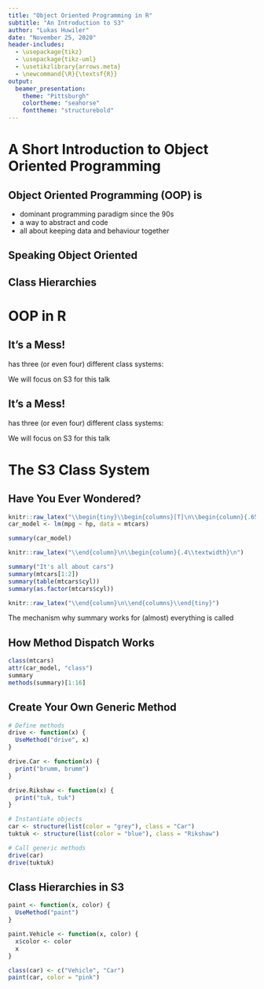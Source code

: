 ```yaml
---
title: "Object Oriented Programming in R"
subtitle: "An Introduction to S3"
author: "Lukas Huwiler"
date: "November 25, 2020"
header-includes:
  - \usepackage{tikz}
  - \usepackage{tikz-uml}
  - \usetikzlibrary{arrows.meta}
  - \newcommand{\R}{\textsf{R}}
output:
  beamer_presentation:
    theme: "Pittsburgh"
    colortheme: "seahorse"
    fonttheme: "structurebold"
---
```



# A \textit{Very} Short Introduction to Object Oriented Programming

## Object Oriented Programming (OOP) is \dots

- \dots \textit{the} dominant programming paradigm since the 90s
- \dots a way to abstract and code
- \dots all about keeping data and behaviour together

## Speaking Object Oriented

\begin{columns}[T]
\begin{column}{.4\textwidth}
\begin{minipage}[t]{\textwidth}
\includegraphics[width=\textwidth]{img/car.png}
\end{minipage}
\end{column}%
\hfill%
\begin{column}{.6\textwidth}
\begin{itemize} 
  \item It's a car $\rightarrow$ It's an \textit{instance} or \textit{object} of \textit{class} car
  \item It's a \textit{grey} car $\rightarrow$ The class car has an \textit{attribute} \texttt{colour} (data)
  \item A car can \textit{drive} $\rightarrow$ The class car has a \textit{method} \texttt{drive} (behaviour)
\end{itemize}
\end{column}%
\end{columns}

## Class Hierarchies

\begin{columns}[T]
\begin{column}{.4\textwidth}
\begin{minipage}[t]{\textwidth}
\begin{tikzpicture}
  \umlclass[type=abstract,x=2]{Vehicle}{+ color: string}{+ drive(to)}
  \node[inner sep=0pt] (car) at (0,-4) {\includegraphics[width=.5\textwidth]{img/car.png}};
  \node[inner sep=0pt] (tuktuk) at (4,-4) {\includegraphics[width=.5\textwidth]{img/tuktuk.png}};
  \draw[-{Triangle[open,length=3mm,width=3mm]}, thick] (tuktuk.north) -- ([xshift=20pt,yshift=-2pt]Vehicle.south);
  \draw[-{Triangle[open,length=3mm,width=3mm]}, thick] (car.north) -- ([xshift=-20pt,yshift=-2pt]Vehicle.south);
\end{tikzpicture}
\end{minipage}
\end{column}%
\hfill%
\begin{column}{.6\textwidth}
\begin{itemize} 
  \item Cars and rickshaws are vehicles $\rightarrow$ Cars and rickshaws \textit{inherit} from Vehicle 
  \item You will never see a vehicle (only types of vehicles) $\rightarrow$ Vehicle is an \textit{abstract class}
  \item \dots and this is not just a diagram, it's an UML class diagram $\rightarrow$ OOP even has it's own graphical representation language
\end{itemize}
\end{column}%
\end{columns}



# OOP in R

## It's a Mess!

\R has three (or even four) different class systems:

\begin{columns}[T]
\begin{column}{0.6\textwidth}
\begin{itemize}
  \item \textbf{S3:} oldest class system; very simple but elegant; comes with some limitations
  \item \textbf{S4:} more formal; adds multiple dispatch and type checks
  \item \textbf{R5:} Reference classes; feels similar to C++, Java, or Python; reference semantics
  \item \textbf{(R6):} the unofficial (but better?) implementation of R5
\end{itemize}
\end{column}
\hfill
\begin{column}{0.4\textwidth}

\end{column}
\end{columns}
\vfill
We will focus on S3 for this talk\dots

## It's a Mess!

\R has three (or even four) different class systems:

\begin{columns}[T]
\begin{column}{0.6\textwidth}
\begin{itemize}
  \item \textbf{S3:} oldest class system; very simple but elegant; comes with some limitations
  \item \textbf{S4:} more formal; adds multiple dispatch and type checks
  \item \textbf{R5:} Reference classes; feels similar to C++, Java, or Python; reference semantics
  \item \textbf{(R6):} the unofficial (but better?) implementation of R5
\end{itemize}
\end{column}
\hfill
\begin{column}{0.4\textwidth}
\begin{tikzpicture}
  \node[inner sep=0pt] (noop) at (0,0) {\textit{not really object oriented}};
  \node[inner sep=0pt] (oop) at (0,-4) {\textit{object oriented}};
  \draw[<->, thick] ([yshift=-2pt]noop.south) -- ([yshift=2pt]oop.north);
\end{tikzpicture}
\end{column}
\end{columns}
\vfill
We will focus on S3 for this talk\dots

# The S3 Class System

## Have You Ever Wondered?

```r
knitr::raw_latex("\\begin{tiny}\\begin{columns}[T]\n\\begin{column}{.65\\textwidth}\n")
car_model <- lm(mpg ~ hp, data = mtcars)
```
```r
summary(car_model)
```
```r
knitr::raw_latex("\\end{column}\n\\begin{column}{.4\\textwidth}\n")
```
```r
summary("It's all about cars")
summary(mtcars[1:2])
summary(table(mtcars$cyl))
summary(as.factor(mtcars$cyl))
```
```r
knitr::raw_latex("\\end{column}\n\\end{columns}\\end{tiny}")
```

The mechanism why summary works for (almost) everything is called \textit{method dispatch}

## How Method Dispatch Works

\scriptsize
```r
class(mtcars)
attr(car_model, "class")
summary
methods(summary)[1:16]
```

## Create Your Own Generic Method

\scriptsize
```r
# Define methods
drive <- function(x) {
  UseMethod("drive", x)
}

drive.Car <- function(x) {
  print("brumm, brumm")
}

drive.Rikshaw <- function(x) {
  print("tuk, tuk")
}

# Instantiate objects
car <- structure(list(color = "grey"), class = "Car")
tuktuk <- structure(list(color = "blue"), class = "Rikshaw")

# Call generic methods
drive(car)
drive(tuktuk)
```

## Class Hierarchies in S3

```r
paint <- function(x, color) {
  UseMethod("paint")
}

paint.Vehicle <- function(x, color) {
  x$color <- color
  x
}

class(car) <- c("Vehicle", "Car")
paint(car, color = "pink")
```
